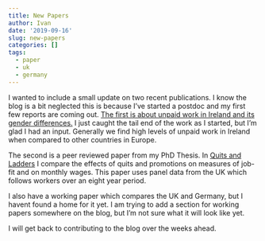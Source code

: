 ```yaml
---
title: New Papers
author: Ivan
date: '2019-09-16'
slug: new-papers
categories: []
tags:
  - paper
  - uk
  - germany
---
```



I wanted to include a small update on two recent publications. I know the blog is a bit neglected this is because I've started a postdoc and my first few reports are coming out. [The first is about unpaid work in Ireland and its gender differences.](https://www.esri.ie/publications/caring-and-unpaid-work-in-ireland) I just caught the tail end of the work as I started, but I'm glad I had an input. Generally we find high levels of unpaid work in Ireland when compared to other countries in Europe. 

The second is a peer reviewed paper from my PhD Thesis. In [Quits and Ladders](https://www.emerald.com/insight/content/doi/10.1108/IJM-08-2018-0263/full/html) I compare the effects of quits and promotions on measures of job-fit and on monthly wages. This paper uses panel data from the UK which follows workers over an eight year period.

I also have a working paper which compares the UK and Germany, but I havent found a home for it yet. I am trying to add a section for working papers somewhere on the blog, but I'm not sure what it will look like yet.

I will get back to contributing to the blog over the weeks ahead.

